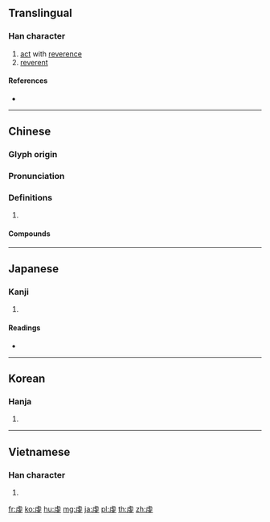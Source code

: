 {{character info/new}}
==Translingual==

===Han character===
{{Han char|rn=141|rad=虍|as=04|sn=8|four=21240|canj=YPYK|ids=⿸虍文}}

# [[act]] with [[reverence]]
# [[reverent]]

====References====
* {{Han ref|kx=1073.170|dkj=32686|dj=1540.130|hdz=42821.020|uh=8654|ud=34388|bh=B040|bd=45120}}

----

==Chinese==
{{zh-forms}}

===Glyph origin===
{{Han etym}}

===Pronunciation===
{{zh-pron
|m=qián
|c=kin4
|mn=khiân/qz,xm,zz:kiân
|mc=y
|oc=y
|cat=
}}

===Definitions===
{{zh-hanzi}}

# {{rfdef|zh}}

====Compounds====
{{zh-der|乾虔|展子虔|心虔志誠|敬虔主義|村虔|矯虔|老虔婆|虔劉|虔婆|虔婆勢|虔心|虔恪|虔敬|虔虔|虔誠|鄭虔|風虔}}

----

==Japanese==

===Kanji===
{{ja-kanji|grade=|rs=虍04}}

# {{defn|lang=ja|sort=虍04}}

====Readings====
* {{ja-readings|on=[[けん]] (ken)|kun=[[つつしむ]] (tsutsushimu)|nanori=}}

----

==Korean==

===Hanja===
{{ko-hanja|hangeul=건|eumhun=|rv=geon|mr=kŏn|y=ken}}

# {{defn|lang=ko|sort=虍04}}

----

==Vietnamese==

===Han character===
{{vi-hantu|[[kiền]]|rs=虍04}}

# {{defn|lang=vi|sort=虍04}}

[[fr:虔]]
[[ko:虔]]
[[hu:虔]]
[[mg:虔]]
[[ja:虔]]
[[pl:虔]]
[[th:虔]]
[[zh:虔]]
